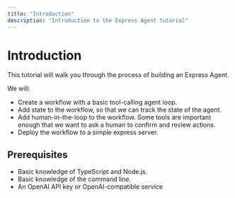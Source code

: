 ```yaml
---
title: "Introduction"
description: "Introduction to the Express Agent tutorial"
---
```


# Introduction

This tutorial will walk you through the process of building an Express Agent.

We will:

- Create a workflow with a basic tool-calling agent loop.
- Add state to the workflow, so that we can track the state of the agent.
- Add human-in-the-loop to the workflow. Some tools are important enough that we want to ask a human to confirm and review actions.
- Deploy the workflow to a simple express server.

## Prerequisites

- Basic knowledge of TypeScript and Node.js.
- Basic knowledge of the command line.
- An OpenAI API key or OpenAI-compatible service

